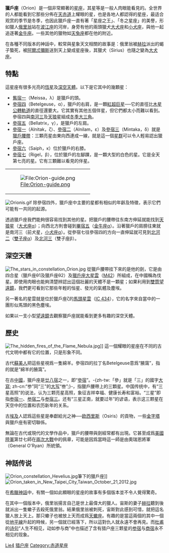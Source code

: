 {{unreferenced|time=2012-8-22}}
{{Otheruses|猎户座 (消歧义)}}
{{Infobox constellation
|name = Orion
|abbreviation = Ori
|genitive = Orionis
|symbology = 獵人[[俄里翁|俄里翁]]
|RA = 5
|dec= +5
|areatotal = 594
|arearank = 第26位
|numberstars =6
|starname = [[參宿七|參宿七]]（獵户座β）
|starmagnitude = 0.12
|meteorshowers =
* [[獵戶座流星雨|獵戶座流星雨]]
* [[獵戶座χ流星雨|獵戶座χ流星雨]]
|bordering =
* [[雙子座|雙子座]]
* [[金牛座|金牛座]]
* [[波江座|波江座]]
* [[天兔座|天兔座]]
* [[麒麟座|麒麟座]]
|latmax = 85
|latmin = 75
|month = 1月
|notes=  }}
'''獵戶座'''（Orion）是一個非常顯著的[[星座|星座]]，其星等是一般人肉眼能看見的。全世界的人都能看到它那些分佈在[[天赤道|天赤道]]上耀眼的星，也是各地人都認得的星座，最适合观赏的季节是冬季，也因此獵戶座一直有著「星座之王」、「冬之星座」的美譽，形如獵人[[俄里翁|俄里翁]]站在[[波江座|波江座]]的河岸，身旁有他的兩頭獵犬[[大犬座|大犬座]]和[[小犬座|小犬座]]，與他一起追逐著[[金牛座|金牛座]]。一些其他的獵物如[[天兔座|天兔座]]都在他的附近。

在各種不同版本的神話中，較常與星象天文相關的故事是：俄里翁被[[赫拉|赫拉]]派出的蝎子蟄死，被[[阿爾忒彌斯|阿爾忒彌斯]]送到天上變成星座後，其獵犬（Sirius）也隨之變為[[大犬座|大犬座]]。

== 特點 ==

這星座有很多光亮的[[恆星|恆星]]及[[深空天體|深空天體]]。以下是它其中的幾顆星：
* [[觜宿一|觜宿一]]（Meissa，λ）是獵戶的頭。
* [[參宿四|參宿四]]（Betelgeuse，α），獵戶的右肩，是一顆[[紅超巨星|紅超巨星]]──它的直徑比[[木星|木星]][[公轉|公轉]][[轨道_(力学)|軌道]]的直徑還要大。它其實有其他五個伴星，但它們都太小而難以看到。參宿四與[[南河三|南河三]]及[[天狼星|天狼星]]組成[[冬季大三角|冬季大三角]]。
* [[參宿五|參宿五]]（Bellatrix，γ），是獵戶的左肩。
* [[參宿一|參宿一]]（Alnitak，ζ）、[[參宿二|參宿二]]（Alnilam，ε）及[[參宿三|參宿三]]（Mintaka，δ）就是[[獵戶腰帶|獵戶腰帶]]：三顆亮星由東向西連成一線，就是這一個[[星群|星群]]可以令人輕易認出獵戶座。
* [[參宿六|參宿六]]（Saiph，κ）位於獵戶的右膝。
* [[參宿七|參宿七]]（Rigel，β），位於獵戶的左腳踝，是一顆大型的白色的星。它是全天第七亮的星。它有三顆難以看見的伴星。
{| align ="right"
|-----
| [[File:Orion-guide.png|File:Orion-guide.png]]
|}
[[File:Orionis.gif|thumb]]
除參宿四外，獵戶座中主要的星都有相似的年齡及特徵，表示它們可能有一共同的起源。

透過獵戶座我們能夠很容易找到其他的星。把獵戶的腰帶往东南方伸延就能找到[[天狼星|天狼星]]（[[大犬座|大犬座]]α）；向西北方則會碰到[[畢宿五|畢宿五]]（[[金牛座|金牛座]]α）。沿著獵戶的肩膀往東就是南河三（前犬星，[[小犬座|小犬座]]α）。從參宿七往參宿四的方向一直伸延就可見到[[北河二|北河二]]（[[雙子座|雙子座]]α）及[[北河三|北河三]]（雙子座β）。

== 深空天體 ==
[[File:The_stars_in_constellation_Orion.jpg|thumb]]
從獵戶腰帶挂下來的是他的劍，它是由四合星（獵戶座θ1及獵戶座θ2）及[[獵戶座大星雲|獵戶座大星雲]]（[[梅西耶天體|M42]]）所組成，在中國稱為伐星。即使用肉眼也能夠清楚辨認出這個壯麗的天體不是一顆星；如果利用到[[雙筒望遠鏡|雙筒望遠鏡]]，我們更可看到它那些年輕的恒星、發光的氣體及塵埃。

另一著名的星雲就是位於獵戶座ζ的[[馬頭星雲|馬頭星雲]]（[[星雲星團索引|IC 434]]），它的名字來自當中的一團形似馬頭的黑色塵埃。

如果以一支小型[[望遠鏡|望遠鏡]]去觀察獵戶座就能看到更多有趣的深空天體。

== 歷史 ==
[[File:The_hidden_fires_of_the_Flame_Nebula.jpg|thumb]]]]
這一個耀眼的星座在不同的古代文明中都有它的位置，只是形象不同。

古代[[蘇美人|蘇美人]]把這些星視爲一隻綿羊。參宿四的拉丁名Betelgeuse意爲“腋窩”，指的就是“綿羊的腋窩”。

在古[[中國|中國]]，獵戶座是[[二十八宿|廿八宿]]之一，即“[[參宿|參宿]]”。-{zh-tw:「參」就是「三」的國字[[中文数字|大寫]]; zh-cn:“参”同“三”的[[中文数字|大写]]“叁”;}-，指獵戶腰帶上的三顆星。中国传统中，有“三星高照”的说法，认为三颗亮星高照，象征吉祥幸福、健康长寿和富裕。“三星”即指[[参宿一|参宿一]]、[[参宿二|参宿二]]与[[参宿三|参宿三]]。还有“三星正南，就要过年”的谚语，表示这三颗星在天空中的位置和农历新年的关系。

古[[埃及|埃及]]人認爲這些星是奉獻給光之神──[[欧西里斯|欧西里斯]]（Osiris）的貢物，一些[[金字塔|金字塔]]與獵戶座有密切聯係。

無論在古代或現代的文學作品中，獵戶的腰帶與劍經常都有出現。它甚至成爲[[美國陸軍|美國陸軍]]第廿七師在[[世界大戰|兩次大戰]]中的佩章，可能是因爲當時這一師是由奧瑞恩將軍（General O'Ryan）所統領。
{{clear}}

== 神話传说 ==

[[File:Orion_constellation_Hevelius.jpg|thumbnail]]筆下的獵戶座]]
[[File:Orion_taken_in_New_Taipei_City,Taiwan_October_21,2012.jpg|thumb]]

在[[希臘神話|希臘神話]]中，有關一個如此顯眼的星座的故事有多個版本並不令人覺得驚奇。

在其中一個版本中，俄里翁揚言自己是世上最偉大的獵人。宙斯的妻子[[赫拉|赫拉]]聽到後就派出一隻蠍子去殺死俄里翁。結果俄里翁被刺死，宙斯對此感到可惜，就把這名獵人放上天上。那只蠍子也被放上天而成爲[[天蠍座|天蠍座]]。有趣的是當這兩個的其中一個從[[地平線|地平線]]升起的時候，另一個就已經落下，所以這對仇人就永遠不會再見。而[[杜甫|杜甫]]的[[s:贈衛八處士|诗句]]“人生不相见，动如参与商”中也描述了含有猎户座三颗星的[[参宿|参宿]]与[[商宿|商宿]]永不相见的现象。

{{More|俄里翁}}

{{Commons+cat|Orion|獵戶座|Orion}}
{{Sky|05|30|00|+|00|00|00|10}}
{{星座/歷史/托勒密}}
{{星座/現代}}
{{猎户座恒星}}
{{Authority_control}}

[[Category:星座|Lie4]]
[[Category:猎户座|]]
[[Category:赤道星座|Category:赤道星座]]